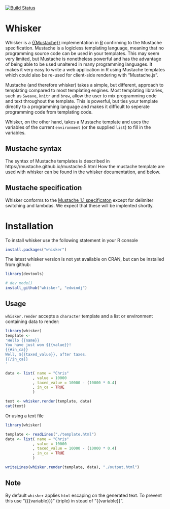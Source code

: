 [![Build Status](https://travis-ci.org/edwindj/whisker.png?branch=master)](https://travis-ci.org/edwindj/whisker)

Whisker
=======

Whisker is a [{{Mustache}}](https://mustache.github.io) implementation in 
[R](http://www.r-project.org/) confirming to the Mustache specification.
Mustache is a logicless templating language, meaning that no programming source
code can be used in your templates. This may seem very limited, but Mustache is 
nonetheless powerful and has the advantage of being able to be used unaltered in 
many programming languages. It makes it very easy to write a web application in R 
using Mustache templates which could also be re-used for client-side rendering with
"Mustache.js".

Mustache (and therefore whisker) takes a simple, but different, approach to
templating compared to most templating engines. Most templating libraries, 
such as `Sweave`, `knitr` and `brew`, allow the user to mix programming code and text 
throughout the template. This is powerful, but ties your template directly
to a programming language and makes it difficult to seperate programming code from 
templating code.

Whisker, on the other hand, takes a Mustache template and uses the variables of the 
current `environment` (or the supplied `list`) to fill in the variables.

Mustache syntax
---------------

The syntax of Mustache templates is described in https://mustache.github.io/mustache.5.html 
How the mustache template are used with whisker can be found in the whisker documentation, and below.

Mustache specification
----------------------
Whisker conforms to the [Mustache 1.1 specificaton](https://github.com/mustache/spec) except for delimiter switching and
lambdas. We expect that these will be implented shortly.

Installation
============

To install whisker use the following statement in your R console

```r
install.packages("whisker")
```

The latest whisker version is not yet available on CRAN, but can be installed from github:

```r
library(devtools)

# dev_mode()
install_github("whisker", "edwindj")
```

Usage
-----

`whisker.render` accepts a `character` template and a list or environment containing data to render:

```r
library(whisker)
template <- 
'Hello {{name}}
You have just won ${{value}}!
{{#in_ca}}
Well, ${{taxed_value}}, after taxes.
{{/in_ca}}
'

data <- list( name = "Chris"
            , value = 10000
            , taxed_value = 10000 - (10000 * 0.4)
            , in_ca = TRUE
            )

text <- whisker.render(template, data)
cat(text)
```

Or using a text file

```r
library(whisker)

template <- readLines("./template.html")
data <- list( name = "Chris"
            , value = 10000
            , taxed_value = 10000 - (10000 * 0.4)
            , in_ca = TRUE
            )

writeLines(whisker.render(template, data), "./output.html")
```

Note
----

By default `whisker` applies `html` escaping on the generated text.
To prevent this use "{{{variable}}}" (triple) in stead of "{{variable}}".

